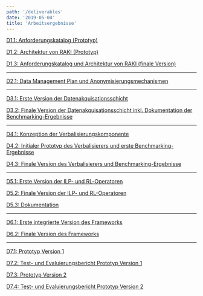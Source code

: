 ```yaml
---
path: '/deliverables'
date: '2019-05-04'
title: 'Arbeitsergebnisse'
---
```


[D1.1: Anforderungskatalog (Prototyp)](./D1.1.pdf)

[D1.2: Architektur von RAKI (Prototyp)](./D1.2.pdf)

[D1.3: Anforderungskatalog und Architektur von RAKI (finale Version)](./D1.3.pdf)

---

[D2.1: Data Management Plan und Anonymisierungsmechanismen](./D2.1.pdf)

---

[D3.1: Erste Version der Datenakquisationsschicht](./D3.1.pdf)

[D3.2: Finale Version der Datenakquisationsschicht inkl. Dokumentation der Benchmarking-Ergebnisse](./D3.2.pdf)

---

[D4.1: Konzeption der Verbalisierungskomponente](./D4.1.pdf)

[D4.2: Initialer Prototyp des Verbalisierers und erste Benchmarking-Ergebnisse](./D4.2.pdf)

[D4.3: Finale Version des Verbalisierers und Benchmarking-Ergebnisse](./D4.3.pdf)

---

[D5.1: Erste Version der ILP- und RL-Operatoren](./D5.1.pdf)

[D5.2: Finale Version der ILP- und RL-Operatoren](./D5.2.pdf)

[D5.3: Dokumentation](./D5.3.pdf)

---

[D6.1: Erste integrierte Version des Frameworks](./D6.1.pdf)

[D6.2: Finale Version des Frameworks](./D6.2.pdf)

---

[D7.1: Prototyp Version 1](./D7.1.pdf)

[D7.2: Test- und Evaluierungsbericht Prototyp Version 1](./D7.2.pdf)

[D7.3: Prototyp Version 2](./D7.3.pdf)

[D7.4: Test- und Evaluierungsbericht Prototyp Version 2](./D7.4.pdf)
